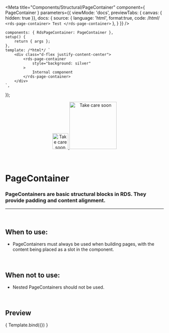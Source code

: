 
<Meta
	title="Components/Structural/PageContainer"
	component={ PageContainer }
	parameters={{
	viewMode: 'docs',
	previewTabs: { canvas: { hidden: true }},
	docs: {
		source: {
			language: 'html',
			format:true,
			code: /*html*/ 
`<rds-page-container>
	Test
</rds-page-container>`
},
		}
	}}
/>

	components: { RdsPageContainer: PageContainer },
	setup() {
		return { args };
	},
	template: /*html*/ `
		<div class="d-flex justify-content-center">
			<rds-page-container
				style="background: silver"
			>
				Internal component
			</rds-page-container>
		</div>
	`,
});

<div align="center" style={{display: 'flex'}}>
    <a href="https://rahulaher.netlify.app">
        <img src="https://rahulaher.netlify.app/img/logo/glyph-black-colored.svg" alt="Take care soon" width="50" />
        <img src="https://rahulaher.netlify.app/img/logo/word-black-colored.svg" alt="Take care soon" width="150" />
    </a>
</div>

<br />
<br />

# PageContainer

### PageContainers are basic structural blocks in RDS. They provide padding and content alignment.
---
<br />

## When to use:
- PageContainers must always be used when building pages, with the content being placed as a slot in the component.

<br />

## When not to use:
- Nested PageContainers should not be used.

<br />

## Preview

<Canvas>
	<Story
		name="PageContainer"
		args={{
			text: 'Tooltip text'
		}}
	>
		{ Template.bind({}) }
	</Story>
</Canvas>

<ArgsTable story="PageContainer" />
